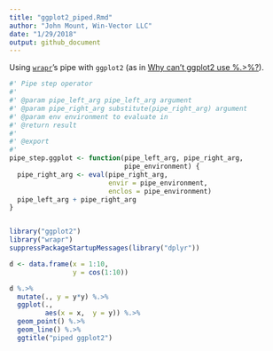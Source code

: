 ```yaml
---
title: "ggplot2_piped.Rmd"
author: "John Mount, Win-Vector LLC"
date: "1/29/2018"
output: github_document
---
```


Using [`wrapr`](https://winvector.github.io/wrapr/)'s pipe with `ggplot2` (as in [Why can’t ggplot2 use %.>%?](https://community.rstudio.com/t/why-cant-ggplot2-use/4372)).

```r
#' Pipe step operator
#'
#' @param pipe_left_arg pipe_left_arg argument
#' @param pipe_right_arg substitute(pipe_right_arg) argument
#' @param env environment to evaluate in
#' @return result
#'
#' @export
#'
pipe_step.ggplot <- function(pipe_left_arg, pipe_right_arg,
                             pipe_environment) {
  pipe_right_arg <- eval(pipe_right_arg,
                         envir = pipe_environment,
                         enclos = pipe_environment)
  pipe_left_arg + pipe_right_arg
}


library("ggplot2")
library("wrapr")
suppressPackageStartupMessages(library("dplyr"))

d <- data.frame(x = 1:10,
                y = cos(1:10))

d %.>%
  mutate(., y = y*y) %.>%
  ggplot(.,
         aes(x = x,  y = y)) %.>%
  geom_point() %.>%
  geom_line() %.>%
  ggtitle("piped ggplot2")
```
